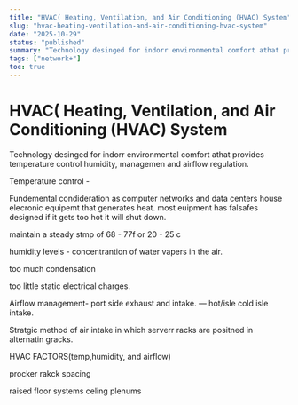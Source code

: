 ```yaml
---
title: "HVAC( Heating, Ventilation, and Air Conditioning (HVAC) System"
slug: "hvac-heating-ventilation-and-air-conditioning-hvac-system"
date: "2025-10-29"
status: "published"
summary: "Technology desinged for indorr environmental comfort athat provides temperature control humidity, managemen and airflow regulation."
tags: ["network+"]
toc: true
---
```


# HVAC( Heating, Ventilation, and Air Conditioning (HVAC) System

Technology desinged for indorr environmental comfort athat provides temperature control humidity, managemen and airflow regulation. 

Temperature control - 

Fundemental condideration as computer networks and data centers house elecronic equipemt that generates heat. most euipment has falsafes designed if it gets too hot it will shut down. 

maintain a steady stmp of 68 - 77f or 20 - 25 c

humidity levels - concentrantion of water vapers in the air. 

too much condensation 

too little static electrical charges. 

Airflow management- port side exhaust and intake. — hot/isle cold isle intake. 

Stratgic method of air intake in which serverr racks are positned in alternatin gracks. 

HVAC FACTORS(temp,humidity, and airflow) 

procker rakck spacing 

raised floor systems celing plenums